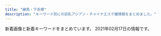 ```yaml
---
title: "練馬・下赤塚"
description: "キーワード別にの巨乳アジアン・チャイナエステ嬢情報をまとめました。"
---
```


新着画像と新着キーワードをまとめています。
2021年02月17日の情報です。

<DmmAffiliateIns />
<KeywordTable
  shops={
    [
    {
        "station": "\u6210\u5897\u99c5",
        "img_links": [],
        "name": "\u59eb",
        "url": "http://anzu.abnavi.info/",
        "keywords": {}
    },
    {
        "keywords": {},
        "station": "\u4e2d\u6751\u6a4b\u99c5\u5357\u53e3",
        "name": "\u30b9\u30a6\u30a3\u30fc\u30c8",
        "url": "http://www.es-yas.click/",
        "img_links": [
            "http://www.es-yas.click/images/sys1.png",
            "http://www.es-yas.click/images/newface.png",
            "http://www.es-yas.click/img/risa1.jpg",
            "http://www.es-yas.click/images/2.jpg",
            "http://www.es-yas.click/images/int1.png",
            "http://www.es-yas.click/img/aya1.jpg",
            "http://www.es-yas.click/images/ac1.png",
            "http://www.es-yas.click/images/head.jpg",
            "http://www.es-yas.click/images/mobile.jpg",
            "http://www.es-yas.click/images/news.jpg",
            "http://www.es-yas.click/images/1.jpg",
            "http://www.es-yas.click/img/sayuri1.jpg",
            "http://www.es-yas.click/images/info.png",
            "http://www.es-yas.click/images/staff_t.jpg",
            "http://www.es-yas.click/images/tel.jpg",
            "http://www.es-yas.click/images/int2.png",
            "http://www.es-yas.click/images/sys2.png",
            "http://www.es-yas.click/images/3.jpg",
            "http://www.es-yas.click/images/s1.png",
            "http://www.es-yas.click/images/sirase.jpg",
            "http://www.es-yas.click/images/interior_t.jpg"
        ]
    },
    {
        "station": "\u6210\u5897\u99c5\u5317\u53e3",
        "keywords": {
            "G": 1,
            "C": 26,
            "86": 18,
            "88": 1,
            "94": 1,
            "E": 1,
            "D": 18
        },
        "img_links": [
            "http://mannmaru.xyz/uploads/201020/1-2010200T649248.jpg",
            "http://mannmaru.xyz/uploads/201006/1-201006104331a4.jpg",
            "http://mannmaru.xyz/uploads/201111/1-2011111325441M.jpg",
            "http://mannmaru.xyz/plus/images/room5.jpg",
            "http://mannmaru.xyz/uploads/201111/1-201111132553140.jpg",
            "http://mannmaru.xyz/uploads/201028/1-20102Q24PXb.jpg",
            "http://mannmaru.xyz/uploads/201214/1-201214140544N0.jpg",
            "http://mannmaru.xyz/style/images/bj3.png",
            "http://mannmaru.xyz/style/images/staff_line.png",
            "http://mannmaru.xyz/uploads/210105/1-210105124S0643.jpg",
            "http://mannmaru.xyz/uploads/210105/1-210105124QM16.jpg",
            "http://mannmaru.xyz/uploads/201226/1-20122616061Aa.jpg",
            "http://mannmaru.xyz/style/images/room3.jpg",
            "http://mannmaru.xyz/uploads/201130/1-20113009354V96.jpg",
            "http://mannmaru.xyz/uploads/201028/1-20102Q24S0942.jpg",
            "http://mannmaru.xyz/style/images/girl-z2.jpg",
            "http://mannmaru.xyz/style/images/girl-z1.jpg",
            "http://mannmaru.xyz/uploads/200908/1-200ZQ304213L.jpg",
            "http://mannmaru.xyz/uploads/210105/1-210105124T2148.jpg",
            "http://mannmaru.xyz/style/images/room4.jpg",
            "http://mannmaru.xyz/uploads/210118/1-21011P913545J.jpg",
            "http://mannmaru.xyz/style/images/dt.jpg",
            "http://mannmaru.xyz/uploads/210201/1-210201104555H2.jpg",
            "http://mannmaru.xyz/uploads/200930/1-20093009233O42.jpg",
            "http://mannmaru.xyz/uploads/200912/1-200912152551K9.jpg",
            "http://mannmaru.xyz/style/images/end.jpg",
            "http://mannmaru.xyz/uploads/201020/1-2010200TF4347.jpg",
            "http://mannmaru.xyz/uploads/201212/1-201212152243942.jpg",
            "http://mannmaru.xyz/uploads/201006/1-201006104306102.jpg",
            "http://mannmaru.xyz/uploads/201112/1-2011120U33N31.jpg",
            "http://mannmaru.xyz/uploads/210118/1-21011P9140L03.jpg",
            "http://mannmaru.xyz/uploads/201130/1-20113009355I62.jpg",
            "http://mannmaru.xyz/uploads/201026/1-201026095440P8.jpg",
            "http://mannmaru.xyz/uploads/201028/1-20102Q24R2Y7.jpg",
            "http://mannmaru.xyz/uploads/210201/1-21020110402L62.jpg",
            "http://mannmaru.xyz/uploads/201020/1-2010200TG3423.jpg",
            "http://mannmaru.xyz/uploads/200908/1-200ZQ30412239.jpg",
            "http://mannmaru.xyz/uploads/201106/1-201106163420503.jpg",
            "http://mannmaru.xyz/uploads/210115/1-2101151H414522.jpg",
            "http://mannmaru.xyz/uploads/201106/1-2011061633492c.jpg",
            "http://mannmaru.xyz/uploads/200908/1-200ZQ30400545.jpg",
            "http://mannmaru.xyz/uploads/210118/1-21011P91210456.jpg",
            "http://mannmaru.xyz/uploads/200930/1-200930092325118.jpg",
            "http://mannmaru.xyz/uploads/210201/1-210201103ZbG.jpg",
            "http://mannmaru.xyz/style/images/room1.jpg",
            "http://mannmaru.xyz/uploads/201112/1-2011120U32Q21.jpg",
            "http://mannmaru.xyz/uploads/201006/1-201006104323245.jpg",
            "http://mannmaru.xyz/uploads/201010/1-2010101A4532c.jpg",
            "http://mannmaru.xyz/uploads/201111/1-201111132535H6.jpg",
            "http://mannmaru.xyz/style/images/top.png",
            "http://mannmaru.xyz/uploads/201112/1-2011120U259211.jpg",
            "http://mannmaru.xyz/uploads/200930/1-200930092346129.jpg",
            "http://mannmaru.xyz/style/images/room2.jpg",
            "http://mannmaru.xyz/uploads/201106/1-201106163411121.jpg",
            "http://mannmaru.xyz/uploads/210201/1-2102011039521I.jpg",
            "http://mannmaru.xyz/style/images/mobile.jpg",
            "http://mannmaru.xyz/uploads/201214/1-2012141405532C.jpg",
            "http://mannmaru.xyz/uploads/201214/1-201214140532633.jpg",
            "http://mannmaru.xyz/uploads/210201/1-21020110453K96.jpg",
            "http://mannmaru.xyz/uploads/201130/1-20113009352G24.jpg",
            "http://mannmaru.xyz/uploads/210201/1-210201104603c3.jpg"
        ],
        "name": "\u5348\u5f8c\u306e\u591c",
        "url": "http://mannmaru.xyz/"
    },
    {
        "img_links": [
            "http://c-ikoi.work/images/4.jpg",
            "http://c-ikoi.work/images/1.jpg",
            "http://c-ikoi.work/img/momo1.jpg",
            "http://c-ikoi.work/images/staff_t.jpg",
            "http://c-ikoi.work/images/head.jpg",
            "http://c-ikoi.work/images/news.jpg",
            "http://c-ikoi.work/images/sys1.jpg",
            "http://c-ikoi.work/images/int2.png",
            "http://c-ikoi.work/images/rec2.png",
            "http://c-ikoi.work/images/tel.jpg",
            "http://c-ikoi.work/images/interior_t.jpg",
            "http://c-ikoi.work/images/int1.png",
            "http://c-ikoi.work/images/3.jpg",
            "http://c-ikoi.work/images/line.png",
            "http://c-ikoi.work/img/yuna1.jpg",
            "http://c-ikoi.work/images/2.jpg",
            "http://c-ikoi.work/images/mobile.jpg",
            "http://c-ikoi.work/images/rec1.png",
            "http://c-ikoi.work/images/sys2.jpg",
            "http://c-ikoi.work/images/concept.jpg",
            "http://c-ikoi.work/img/riri1.jpg",
            "http://c-ikoi.work/img/misaki1.jpg",
            "http://c-ikoi.work/images/sys3.png",
            "http://c-ikoi.work/images/int3.png"
        ],
        "name": "\u61a9",
        "station": "\u5927\u5c71\u99c5\u5357\u53e3",
        "keywords": {},
        "url": "http://c-ikoi.work/"
    },
    {
        "url": "http://www.hanaest.net/",
        "keywords": {},
        "name": "\u83ef\uff5e\u306f\u306a\uff5e",
        "img_links": [
            "http://www.hanaest.net/images/qj.png",
            "http://www.hanaest.net/images/r2.jpg",
            "http://www.hanaest.net/images/news.png",
            "http://www.hanaest.net/up/uploads/20161128220158nao.jpg",
            "http://www.hanaest.net/images/r1.jpg",
            "http://www.hanaest.net/up/uploads/20161009222712tomo.jpg",
            "http://www.hanaest.net/images/ttl_staff.png",
            "http://www.hanaest.net/up/uploads/20170621202142mimi.jpg",
            "http://www.hanaest.net/images/header_bg.png",
            "http://www.hanaest.net/images/ttl_qj.png",
            "http://www.hanaest.net/images/ttl_price.png",
            "http://www.hanaest.net/images/s2.jpg",
            "http://www.hanaest.net/up/uploads/20171005214644212.jpg",
            "http://www.hanaest.net/up/uploads/20171017081729nana.jpg"
        ],
        "station": "\u4e0b\u8d64\u585a\u99c5\u5317\u53e3"
    },
    {
        "keywords": {},
        "station": "\u77f3\u795e\u4e95\u516c\u5712\u99c5\u5357\u53e3",
        "url": "http://aroma-p.info/",
        "name": "AROMA PLAZA \u30a2\u30ed\u30de\u30d7\u30e9\u30b6",
        "img_links": []
    },
    {
        "station": "\u4e0b\u8d64\u585a\u99c5\u5317\u53e3",
        "name": "\u9577\u4e45*\u3061\u3087\u3046\u304d\u3085\u3046",
        "keywords": {},
        "url": "http://c-sakura.work/",
        "img_links": [
            "http://c-sakura.work/images/sisu.png",
            "http://c-sakura.work/img/ami1.jpg",
            "http://c-sakura.work/images/news.png",
            "http://c-sakura.work/images/info.png",
            "http://c-sakura.work/images/1.jpg",
            "http://c-sakura.work/images/int2.png",
            "http://c-sakura.work/img/yuri1.jpg",
            "http://c-sakura.work/images/staff_t.jpg",
            "http://c-sakura.work/images/interior_t.jpg",
            "http://c-sakura.work/images/head.jpg",
            "http://c-sakura.work/images/tel.jpg",
            "http://c-sakura.work/images/int1.png",
            "http://c-sakura.work/img/yuyu1.jpg",
            "http://c-sakura.work/images/sys1.png",
            "http://c-sakura.work/images/2.jpg",
            "http://c-sakura.work/images/3.jpg",
            "http://c-sakura.work/images/mobile.jpg"
        ]
    },
    {
        "name": "\u82b1\u9ce5\u98a8\u6708",
        "station": "\u6210\u5897\u99c5",
        "img_links": [],
        "keywords": {},
        "url": "https://kachofugetsu.ests.jp/"
    },
    {
        "station": "\u685c\u53f0\u99c5\u5317\u53e3",
        "name": "\u30de\u30fc\u30ac\u30ec\u30c3\u30c8",
        "img_links": [
            "http://margaret.ests.jp/images/s_staff.png",
            "http://margaret.ests.jp/images/mobile.jpg",
            "http://margaret.ests.jp/photos/sites/29/2020/08/2020080615352994.jpeg",
            "http://margaret.ests.jp/images/top.jpg",
            "http://margaret.ests.jp/images/room2.jpg",
            "http://margaret.ests.jp/photos/sites/29/2020/04/202004102157462.jpeg",
            "http://margaret.ests.jp/photos/sites/29/2021/01/2021011511194654.jpg",
            "http://margaret.ests.jp/photos/sites/29/2020/04/202004081414540.jpg",
            "http://margaret.ests.jp/photos/sites/29/2020/05/202005281752578.jpg",
            "http://margaret.ests.jp/images/service4.jpg",
            "http://margaret.ests.jp/images/service1.jpg",
            "http://margaret.ests.jp/images/service2.jpg",
            "http://margaret.ests.jp/images/room4.jpg",
            "http://margaret.ests.jp/images/room3.jpg",
            "http://margaret.ests.jp/images/service3.jpg",
            "http://margaret.ests.jp/photos/sites/29/2020/04/2020040205541033.jpg",
            "http://margaret.ests.jp/photos/sites/29/2020/06/202006301829174.jpeg",
            "http://margaret.ests.jp/photos/sites/29/2020/06/2020062814010219.jpeg",
            "http://margaret.ests.jp/photos/sites/29/2020/04/2020041014190824.jpg",
            "http://margaret.ests.jp/images/room1.jpg",
            "http://margaret.ests.jp/images/s_service.png",
            "http://margaret.ests.jp/photos/sites/29/2020/03/2020032709162529.jpg",
            "http://margaret.ests.jp/images/s_news.jpg",
            "http://margaret.ests.jp/images/s_pick.jpg",
            "http://margaret.ests.jp/photos/sites/29/2020/08/2020082222274080.jpeg",
            "http://margaret.ests.jp/images/info.jpg"
        ],
        "url": "http://margaret.ests.jp/",
        "keywords": {
            "87": 12,
            "D": 84,
            "88": 24,
            "F": 12,
            "86": 24,
            "85": 36,
            "E": 36
        }
    },
    {
        "img_links": [
            "http://midori-massage.work/img/s54.png",
            "http://midori-massage.work/img/ss4.jpg",
            "http://midori-massage.work/img/s50.png",
            "http://midori-massage.work/img/ss9.jpg",
            "http://midori-massage.work/img/ss31.jpg",
            "http://midori-massage.work/img/ss45.jpg",
            "http://midori-massage.work/img/ss24.jpg",
            "http://midori-massage.work/img/ss10.jpg",
            "http://midori-massage.work/img/ss43.jpg",
            "http://midori-massage.work/img/ss28.jpg",
            "http://midori-massage.work/img/ss14.jpg",
            "http://midori-massage.work/img/s52.png",
            "http://midori-massage.work/img/ss22.jpg",
            "http://midori-massage.work/img/st52.jpg",
            "http://midori-massage.work/img/ss30.jpg",
            "http://midori-massage.work/img/ss2.jpg",
            "http://midori-massage.work/img/ss52.jpg",
            "http://midori-massage.work/img/ss54.jpg",
            "http://midori-massage.work/img/ss39.jpg",
            "http://midori-massage.work/img/ss17.jpg",
            "http://midori-massage.work/img/ss15.jpg",
            "http://midori-massage.work/img/ss46.jpg",
            "http://midori-massage.work/img/ss55.jpg",
            "http://midori-massage.work/img/s56.png",
            "http://midori-massage.work/img/a1.jpg",
            "http://midori-massage.work/img/ss3.jpg",
            "http://midori-massage.work/img/fla-2.jpg",
            "http://midori-massage.work/img/ss48.jpg",
            "http://midori-massage.work/img/ss33.jpg",
            "http://midori-massage.work/img/s57.png",
            "http://midori-massage.work/img/s49.png",
            "http://midori-massage.work/img/ss19.jpg",
            "http://midori-massage.work/img/ss5.jpg",
            "http://midori-massage.work/img/ss42.jpg",
            "http://midori-massage.work/img/ss38.jpg",
            "http://midori-massage.work/img/botton.jpg",
            "http://midori-massage.work/img/st47.jpg",
            "http://midori-massage.work/img/ss53.jpg",
            "http://midori-massage.work/img/ss18.jpg",
            "http://midori-massage.work/img/ss13.jpg",
            "http://midori-massage.work/img/ss40.jpg",
            "http://midori-massage.work/img/st55.jpg",
            "http://midori-massage.work/img/st056.jpg",
            "http://midori-massage.work/img/st57.jpg",
            "http://midori-massage.work/img/ss8.jpg",
            "http://midori-massage.work/img/ss25.jpg",
            "http://midori-massage.work/img/st50.jpg",
            "http://midori-massage.work/img/st53.jpg",
            "http://midori-massage.work/img/ss23.jpg",
            "http://midori-massage.work/img/mo.png",
            "http://midori-massage.work/img/ss12.jpg",
            "http://midori-massage.work/img/ss47.jpg",
            "http://midori-massage.work/img/st56.jpg",
            "http://midori-massage.work/img/ss36.jpg",
            "http://midori-massage.work/img/a2.jpg",
            "http://midori-massage.work/img/ss41.jpg",
            "http://midori-massage.work/img/ss1.jpg",
            "http://midori-massage.work/img/s53.png",
            "http://midori-massage.work/img/ss7.jpg",
            "http://midori-massage.work/img/st49.jpg",
            "http://midori-massage.work/img/ss6.jpg",
            "http://midori-massage.work/img/ss37.jpg",
            "http://midori-massage.work/img/ss29.jpg",
            "http://midori-massage.work/img/s47.png",
            "http://midori-massage.work/img/a3.jpg",
            "http://midori-massage.work/img/ss26.jpg",
            "http://midori-massage.work/img/st54.jpg",
            "http://midori-massage.work/img/ss21.jpg",
            "http://midori-massage.work/img/ss16.jpg",
            "http://midori-massage.work/img/ss51.jpg",
            "http://midori-massage.work/img/ss34.jpg",
            "http://midori-massage.work/img/fla-1.jpg",
            "http://midori-massage.work/img/ss35.jpg",
            "http://midori-massage.work/img/ss32.jpg",
            "http://midori-massage.work/img/ss44.jpg",
            "http://midori-massage.work/img/ss50.jpg",
            "http://midori-massage.work/img/ss20.jpg",
            "http://midori-massage.work/img/s55.png",
            "http://midori-massage.work/img/ss49.jpg",
            "http://midori-massage.work/img/ss57.jpg",
            "http://midori-massage.work/img/ss56.jpg"
        ],
        "keywords": {
            "E": 5,
            "88": 3,
            "F": 2,
            "89": 1,
            "C": 16,
            "87": 5,
            "D": 2
        },
        "url": "http://midori-massage.work/",
        "name": "\u7dd1",
        "station": "\u8981\u753a\u99c55\u756a\u51fa\u53e3"
    },
    {
        "url": "http://sh-dafei.work/",
        "station": "\u7df4\u99ac\u99c5\u897f\u53e3",
        "img_links": [
            "http://sh-dafei.work/uploads/180612/1-1P6121601061c.jpg",
            "http://sh-dafei.work/uploads/171031/1-1G0311G505933.jpg",
            "http://sh-dafei.work/uploads/201002/1-201002144Z11V.jpg",
            "http://sh-dafei.work/uploads/190924/1-1Z924151334121.jpg",
            "http://sh-dafei.work/uploads/190130/1-1Z130162635508.jpg",
            "http://sh-dafei.work/uploads/190329/1-1Z329151011c7.jpg",
            "http://sh-dafei.work/uploads/181206/1-1Q206125154224.jpg",
            "http://sh-dafei.work/uploads/180227/1-1P22G40S5448.jpg",
            "http://sh-dafei.work/uploads/171031/1-1G0311G556445.jpg",
            "http://sh-dafei.work/templets/default/pc/picture/s_pick.png",
            "http://sh-dafei.work/uploads/180612/1-1P612160029349.jpg",
            "http://sh-dafei.work/uploads/171031/1-1G0311G4095M.jpg",
            "http://sh-dafei.work/uploads/200117/1-20011G614144B.jpg",
            "http://sh-dafei.work/templets/default/pc/picture/staffs.png",
            "http://sh-dafei.work/uploads/171031/1-1G0311G344914.jpg",
            "http://sh-dafei.work/uploads/181206/1-1Q2061250494E.jpg",
            "http://sh-dafei.work/uploads/181207/1-1Q20G35320X0.png",
            "http://sh-dafei.work/uploads/allimg/180612/1-1P612160305350.jpg",
            "http://sh-dafei.work/uploads/181214/1-1Q214154222511.jpg",
            "http://sh-dafei.work/uploads/181206/1-1Q2061249563O.jpg",
            "http://sh-dafei.work/templets/default/pc/picture/s_news.png",
            "http://sh-dafei.work/templets/default/pc/picture/face.png",
            "http://sh-dafei.work/uploads/201113/1-20111314213cQ.jpg",
            "http://sh-dafei.work/uploads/200612/1-200612154534W8.jpg",
            "http://sh-dafei.work/uploads/181207/1-1Q20G40K63R.jpg",
            "http://sh-dafei.work/uploads/190809/1-1ZP9125I01S.jpg",
            "http://sh-dafei.work/uploads/181206/1-1Q2061253211D.jpg",
            "http://sh-dafei.work/uploads/190301/1-1Z30116320A41.jpg",
            "http://sh-dafei.work/uploads/191115/1-191115132040J2.jpg",
            "http://sh-dafei.work/uploads/171031/1-1G0311G531445.jpg",
            "http://sh-dafei.work/templets/default/pc/picture/s_staff.png",
            "http://sh-dafei.work/templets/default/pc/picture/end1.jpg"
        ],
        "keywords": {},
        "name": "\u5927\u5983"
    },
    {
        "name": "\u30e9\u30b1\u30b7\u30b9\u5927\u6cc9\u5b66\u5712",
        "img_links": [
            "https://lachesis.este88.com/gals/narumi1.jpg",
            "http://lachesis.este88.com/gals/minami2.jpg",
            "http://lachesis.este88.com/gals/aoi1.jpg",
            "http://lachesis.este88.com/gals/rinnka1.jpg",
            "http://lachesis.este88.com/gals/itika2.jpg",
            "http://lachesis.este88.com/images/info5.jpg",
            "http://lachesis.este88.com/gals/tumugi3.jpg",
            "https://lachesis.este88.com/images/info5.jpg",
            "http://lachesis.este88.com/gals/miho1.jpg",
            "http://lachesis.este88.com/gals/narumi4.jpg",
            "http://lachesis.este88.com/gals/tumugi1.jpg",
            "https://lachesis.este88.com/gals/miku1.jpg",
            "http://lachesis.este88.com/gals/aoi2.jpg",
            "http://lachesis.este88.com/gals/miku3.jpg",
            "http://lachesis.este88.com/gals/sayaka2.jpg",
            "http://lachesis.este88.com/gals/mao1.jpg",
            "http://lachesis.este88.com/gals/narumi1.jpg",
            "http://lachesis.este88.com/gals/miku2.jpg",
            "https://lachesis.este88.com/gals/miho1.jpg",
            "http://lachesis.este88.com/gals/miho3.jpg",
            "https://lachesis.este88.com/images/line.jpg",
            "http://lachesis.este88.com/gals/itika3.jpg",
            "http://lachesis.este88.com/gals/tumugi2.jpg",
            "https://lachesis.este88.com/images/bg_header.jpg",
            "http://lachesis.este88.com/gals/rinnka4.jpg",
            "http://lachesis.este88.com/gals/rinnka3.jpg",
            "http://lachesis.este88.com/gals/narumi3.jpg",
            "https://lachesis.este88.com/gals/rinnka1.jpg",
            "http://lachesis.este88.com/gals/rinnka2.jpg",
            "http://lachesis.este88.com/images/line.jpg",
            "https://lachesis.este88.com/images/sysh3bar.png",
            "http://lachesis.este88.com/gals/mao2.jpg",
            "http://lachesis.este88.com/gals/itika1.jpg",
            "http://lachesis.este88.com/gals/sayaka3.jpg",
            "http://lachesis.este88.com/gals/minami1.jpg",
            "http://lachesis.este88.com/images/bg_header.jpg",
            "http://lachesis.este88.com/gals/sayaka1.jpg",
            "http://momipara.jp/img/link/momi234.jpg",
            "http://lachesis.este88.com/gals/miku1.jpg",
            "https://lachesis.este88.com/gals/tumugi1.jpg",
            "http://lachesis.este88.com/images/sysh3bar.png",
            "http://lachesis.este88.com/gals/narumi2.jpg",
            "https://lachesis.este88.com/gals/maria1.jpg",
            "https://lachesis.este88.com/gals/itika1.jpg",
            "http://lachesis.este88.com/gals/maria1.jpg",
            "https://lachesis.este88.com/gals/mao1.jpg",
            "http://lachesis.este88.com/gals/aoi3.jpg",
            "https://lachesis.este88.com/gals/sayaka1.jpg",
            "https://lachesis.este88.com/images/bg_header3.jpg",
            "http://lachesis.este88.com/gals/miho2.jpg",
            "https://lachesis.este88.com/gals/minami1.jpg",
            "http://lachesis.este88.com/images/bg_header3.jpg",
            "https://lachesis.este88.com/gals/aoi1.jpg"
        ],
        "url": "http://lachesis.este88.com/",
        "station": "\u5927\u6cc9\u5b66\u5712\u99c5",
        "keywords": {
            "84": 1,
            "91": 2,
            "88": 1,
            "95": 1,
            "G": 1,
            "C": 4,
            "83": 2,
            "D": 3,
            "86": 1,
            "87": 1,
            "F": 3,
            "80": 1,
            "93": 1
        }
    },
    {
        "img_links": [
            "http://binrou.net/i/img/sta97.jpg",
            "http://binrou.net/i/img/r1.jpg",
            "http://binrou.net/i/img/sta108.jpg",
            "http://binrou.net/img/st109.jpg",
            "http://binrou.net/img/sta114.jpg",
            "http://binrou.net/i/img/sta92.jpg",
            "http://binrou.net/i/img/st115.jpg",
            "http://binrou.net/i/img/sta105.jpg",
            "http://binrou.net/i/img/sta104.jpg",
            "http://binrou.net/img/sta116.jpg",
            "http://binrou.net/i/img/sta114.jpg",
            "http://binrou.net/img/s111.jpg",
            "http://binrou.net/img/st118.jpg",
            "http://binrou.net/i/img/acc.jpg",
            "http://binrou.net/i/img/r2.jpg",
            "http://binrou.net/i/img/r4.jpg",
            "http://binrou.net/i/img/sta109.jpg",
            "http://binrou.net/i/img/r3.jpg",
            "http://binrou.net/i/img/sta116.jpg",
            "http://binrou.net/i/img/sta89.jpg",
            "http://binrou.net/i/img/sta98.jpg",
            "http://binrou.net/img/sta117.jpg",
            "http://binrou.net/img/s118.jpg",
            "http://binrou.net/img/s108.jpg",
            "http://binrou.net/img/st116.jpg",
            "http://binrou.net/i/img/sta112.jpg",
            "http://binrou.net/i/img/sta118.jpg",
            "http://binrou.net/i/img/sta117.jpg",
            "http://binrou.net/img/sta109.jpg",
            "http://binrou.net/img/sta111.jpg",
            "http://binrou.net/i/img/sta88.jpg",
            "http://binrou.net/img/fla.jpg",
            "http://binrou.net/i/img/sta80.jpg",
            "http://binrou.net/img/sta112.jpg",
            "http://binrou.net/img/s114.jpg",
            "http://binrou.net/i/img/sta111.jpg",
            "http://binrou.net/img/s112.jpg",
            "http://binrou.net/i/img/sta100.jpg",
            "http://binrou.net/i/img/st111.jpg",
            "http://binrou.net/img/s115.jpg",
            "http://binrou.net/img/sta118.jpg",
            "http://binrou.net/i/img/sta115.jpg",
            "http://binrou.net/img/mo.png",
            "http://binrou.net/img/sta108.jpg",
            "http://binrou.net/img/st108.jpg",
            "http://binrou.net/img/sta115.jpg",
            "http://binrou.net/img/st111.jpg",
            "http://binrou.net/i/img/sta94.jpg",
            "http://binrou.net/img/botton.jpg",
            "http://binrou.net/img/s116.jpg",
            "http://binrou.net/img/pickup20.jpg",
            "http://binrou.net/img/st115.jpg",
            "http://binrou.net/img/st117.jpg",
            "http://binrou.net/img/acc.jpg",
            "http://binrou.net/img/st114.jpg",
            "http://binrou.net/img/st112.jpg",
            "http://binrou.net/img/s117.jpg"
        ],
        "station": "\u7df4\u99ac\u99c5\u897f\u53e3",
        "keywords": {
            "86": 3,
            "C": 17,
            "F": 2,
            "E": 6,
            "D": 1,
            "89": 2,
            "87": 4,
            "88": 1
        },
        "name": "\u30ad\u30e9\u30ad\u30e9",
        "url": "http://binrou.net/"
    },
    {
        "url": "http://amaen.rankuens.com/",
        "name": "\u7518\u3048\u3093\u574a",
        "station": "\u7df4\u99ac\u99c5",
        "img_links": [
            "http://amaen.rankuens.com/css/staff/staff-003.jpg",
            "http://amaen.rankuens.com/css/head.jpg",
            "http://amaen.rankuens.com/css/left.png",
            "http://amaen.rankuens.com/css/right.png",
            "http://amaen.rankuens.com/css/nav/nav05.png",
            "http://amaen.rankuens.com/css/staff/staff-01.jpg",
            "http://amaen.rankuens.com/css/staff/staff-02.jpg",
            "http://amaen.rankuens.com/css/top01.jpg",
            "http://amaen.rankuens.com/css/nav/nav06.png",
            "http://amaen.rankuens.com/css/staff/staff-004.jpg",
            "http://amaen.rankuens.com/css/staff/naiyo02.png",
            "http://amaen.rankuens.com/css/nav/nav03.png",
            "http://amaen.rankuens.com/css/top02.jpg",
            "http://amaen.rankuens.com/css/nav/nav01.png",
            "http://amaen.rankuens.com/css/nav/nav02.png",
            "http://amaen.rankuens.com/css/staff/naiyo01.png",
            "http://amaen.rankuens.com/css/top04.jpg",
            "http://amaen.rankuens.com/css/nav/nav04.png"
        ],
        "keywords": {
            "D": 1,
            "87": 1,
            "89": 3,
            "C": 1
        }
    },
    {
        "url": "https://1270791003.wixsite.com/mysite/",
        "keywords": {},
        "name": "\u697d\u3005",
        "station": "\u65b0\u685c\u53f0\u99c5",
        "img_links": [
            "https://static.wixstatic.com/media/56292f_3dc196c69ac04338b46a28f7dc0f4df2.jpg",
            "https://static.wixstatic.com/media/73ea4e_4f276738c0354f93b87840e2d55be62b~mv2.png",
            "https://static.wixstatic.com/media/56292f_4d626237c2cd4806b0251dae4554758e.jpg",
            "https://static.wixstatic.com/media/73ea4e_73ca4971bac34776a53c8b09526abe0d~mv2.jpg"
        ]
    },
    {
        "station": "\u6771\u6b66\u7df4\u99ac\u99c5\u5317\u53e3",
        "keywords": {
            "E": 1,
            "D": 2
        },
        "img_links": [
            "http://nymphe-est.biz/images/tit5.jpg",
            "http://nymphe-est.biz/images/tit4.jpg",
            "http://nymphe-est.biz/images/stal.jpg",
            "http://nymphe-est.biz/images/m3.png",
            "http://nymphe-est.biz/images/m2.png",
            "http://nymphe-est.biz/images/spt.png",
            "http://nymphe-est.biz/images/bur.jpg",
            "http://nymphe-est.biz/images/m4.png",
            "http://nymphe-est.biz/images/no.png",
            "http://nymphe-est.biz/images/tm.jpg",
            "http://nymphe-est.biz/images/m5.png",
            "http://nymphe-est.biz/images/top.png",
            "http://nymphe-est.biz/images/cg03.jpg",
            "http://nymphe-est.biz/images/tit3.jpg",
            "http://nymphe-est.biz/images/stat.jpg",
            "http://nymphe-est.biz/images/tit2.jpg",
            "http://nymphe-est.biz/images/accl.jpg",
            "http://nymphe-est.biz/images/cg01.jpg",
            "http://nymphe-est.biz/images/m1.png",
            "http://nymphe-est.biz/images/bul.jpg",
            "http://nymphe-est.biz/images/tit6.jpg",
            "http://nymphe-est.biz/images/fla.jpg",
            "http://nymphe-est.biz/images/cg02.jpg",
            "http://nymphe-est.biz/images/m6.png"
        ],
        "name": "\u59eb\u306e\u3086\u3073\u3055\u304d",
        "url": "http://nymphe-est.biz/"
    },
    {
        "keywords": {
            "87": 4,
            "C": 22,
            "89": 1,
            "E": 1,
            "84": 1,
            "F": 1,
            "85": 3,
            "88": 4,
            "D": 10
        },
        "img_links": [
            "http://ponfu-massage.work/img/acc4.jpg",
            "http://ponfu-massage.work/img/acc3.jpg",
            "http://ponfu-massage.work/img/st37.jpg",
            "http://ponfu-massage.work/img/st35.jpg",
            "http://ponfu-massage.work/img/st18.jpg",
            "http://ponfu-massage.work/img/sta41.jpg",
            "http://ponfu-massage.work/img/sta35.jpg",
            "http://ponfu-massage.work/img/s37.jpg",
            "http://ponfu-massage.work/img/sta40.jpg",
            "http://ponfu-massage.work/img/st43.jpg",
            "http://ponfu-massage.work/img/st45.jpg",
            "http://ponfu-massage.work/img/sta43.jpg",
            "http://ponfu-massage.work/img/st40.jpg",
            "http://ponfu-massage.work/img/sta28.jpg",
            "http://ponfu-massage.work/img/s41.jpg",
            "http://ponfu-massage.work/img/acc2.jpg",
            "http://ponfu-massage.work/img/s43.jpg",
            "http://ponfu-massage.work/img/sta38.jpg",
            "http://ponfu-massage.work/img/acc8.jpg",
            "http://ponfu-massage.work/img/st28.jpg",
            "http://ponfu-massage.work/img/acc10.jpg",
            "http://ponfu-massage.work/img/botton.jpg",
            "http://ponfu-massage.work/img/sta42.jpg",
            "http://ponfu-massage.work/img/sta37.jpg",
            "http://ponfu-massage.work/img/s45.jpg",
            "http://ponfu-massage.work/img/st39.jpg",
            "http://ponfu-massage.work/img/st30.jpg",
            "http://ponfu-massage.work/img/acc1.jpg",
            "http://ponfu-massage.work/img/campian.jpg",
            "http://ponfu-massage.work/img/st38.jpg",
            "http://ponfu-massage.work/img/s38.jpg",
            "http://ponfu-massage.work/img/s30.jpg",
            "http://ponfu-massage.work/img/st42.jpg",
            "http://ponfu-massage.work/img/s44.jpg",
            "http://ponfu-massage.work/img/s42.jpg",
            "http://ponfu-massage.work/img/s39.jpg",
            "http://ponfu-massage.work/img/st41.jpg",
            "http://ponfu-massage.work/img/sta44.jpg",
            "http://ponfu-massage.work/img/sta30.jpg",
            "http://ponfu-massage.work/img/acc5.jpg",
            "http://ponfu-massage.work/img/s40.jpg",
            "http://ponfu-massage.work/img/sta39.jpg",
            "http://ponfu-massage.work/img/acc6.jpg",
            "http://ponfu-massage.work/img/acc7.jpg",
            "http://ponfu-massage.work/img/acc9.jpg",
            "http://ponfu-massage.work/img/st44.jpg",
            "http://ponfu-massage.work/img/sta45.jpg"
        ],
        "url": "http://ponfu-massage.work/",
        "station": "\u7df4\u99ac\u99c5\u897f\u53e3",
        "name": "\u30dd\u30f3\u30d5\u30fc"
    },
    {
        "img_links": [
            "http://es-nerima.biz/wp-content/uploads/2016/10/g1-250x330.jpg",
            "http://es-nerima.biz/wp-content/uploads/2016/10/gallery8-600x600.jpg",
            "http://es-nerima.biz/wp-content/uploads/2016/10/gallery2.jpg",
            "http://es-nerima.biz/wp-content/uploads/2016/10/g6-250x330.jpg",
            "http://es-nerima.biz/wp-content/uploads/2016/10/g5-250x330.jpg",
            "http://es-nerima.biz/wp-content/themes/template-salon2/images/gallery-ttl.png",
            "http://es-nerima.biz/wp-content/themes/template-salon2/images/pickup-ttl.png",
            "http://es-nerima.biz/wp-content/uploads/2016/10/gallery7.jpg",
            "http://es-nerima.biz/wp-content/uploads/2016/10/camp-bnr.jpg",
            "http://es-nerima.biz/wp-content/themes/template-salon2/images/camp-bnr.jpg",
            "http://es-nerima.biz/wp-content/themes/template-salon2/images/pickup-frame.png",
            "http://es-nerima.biz/wp-content/uploads/2016/10/g5.jpg",
            "http://cdn.dino-es.com/images/logo/88x31DinoEs.png",
            "http://es-nerima.biz/wp-content/uploads/2016/10/girl-1-300x450.jpg",
            "http://es-nerima.biz/wp-content/uploads/2016/10/g6.jpg",
            "http://es-nerima.biz/wp-content/themes/template-salon2/images/gallery1.jpg",
            "http://es-nerima.biz/wp-content/uploads/2016/10/gallery8.jpg",
            "http://es-nerima.biz/wp-content/themes/template-salon2/images/magazine.jpg",
            "http://es-nerima.biz/wp-content/themes/template-salon2/images/massage-de_88_31.jpg",
            "http://es-nerima.biz/wp-content/themes/template-salon2/images/slider1.jpg",
            "http://es-nerima.biz/wp-content/themes/template-salon2/images/gallery4.jpg",
            "http://es-nerima.biz/wp-content/themes/template-salon2/images/gallery3.jpg",
            "http://es-nerima.biz/wp-content/uploads/2016/10/gallery1.jpg",
            "http://es-nerima.biz/wp-content/themes/template-salon2/images/newface-ttl.png",
            "http://es-nerima.biz/wp-content/uploads/2016/10/g4-250x330.jpg",
            "http://es-nerima.biz/wp-content/uploads/2016/10/mika.jpg",
            "http://es-nerima.biz/wp-content/uploads/2016/10/gallery3.jpg",
            "http://es-nerima.biz/wp-content/themes/template-salon2/images/gallery2.jpg",
            "http://es-nerima.biz/wp-content/uploads/2016/10/gallery5.jpg",
            "http://es-nerima.biz/wp-content/uploads/2016/10/eri-250x330.jpg",
            "http://es-nerima.biz/wp-content/uploads/2016/10/girl-1-250x330.jpg",
            "http://es-nerima.biz/wp-content/uploads/2016/10/g3.jpg",
            "http://es-nerima.biz/wp-content/uploads/2016/10/mika-250x330.jpg",
            "http://es-nerima.biz/wp-content/uploads/2016/10/gallery6.jpg",
            "http://es-nerima.biz/wp-content/themes/template-salon2/images/tel.png",
            "http://es-nerima.biz/wp-content/uploads/2016/10/girl-1.jpg",
            "http://es-nerima.biz/wp-content/uploads/2016/10/g4.jpg",
            "http://es-nerima.biz/wp-content/themes/template-salon2/images/news-ttl.png",
            "http://es-nerima.biz/wp-content/uploads/2016/10/eri.jpg",
            "http://es-nerima.biz/wp-content/uploads/2016/10/g3-250x330.jpg"
        ],
        "name": "\u3046\u3089\u3089",
        "station": "\u7df4\u99ac\u99c5\u5317\u53e3",
        "url": "http://es-nerima.biz/",
        "keywords": {}
    },
    {
        "keywords": {
            "E": 1,
            "F": 1,
            "85": 1,
            "87": 1,
            "92": 2,
            "C": 1,
            "89": 2,
            "D": 3
        },
        "station": "\u7df4\u99ac\u99c5",
        "url": "http://koukoku.xyz/garden/",
        "name": "\u591c\u306e\u30ac\u30fc\u30c7\u30f3",
        "img_links": [
            "http://koukoku.xyz/garden/css/staff/staff06.jpg",
            "http://koukoku.xyz/garden/css/left.jpg",
            "http://koukoku.xyz/garden/css/top01.jpg",
            "http://koukoku.xyz/garden/css/staff/staff002.jpg",
            "http://koukoku.xyz/garden/css/staff0002.jpg",
            "http://koukoku.xyz/garden/css/staff/staff05.jpg",
            "http://koukoku.xyz/garden/css/nav/nav02.png",
            "http://koukoku.xyz/garden/css/staff05.jpg",
            "http://koukoku.xyz/garden/css/staff001.jpg",
            "http://koukoku.xyz/garden/css/staff06.jpg",
            "http://koukoku.xyz/garden/css/staff/staff004.jpg",
            "http://koukoku.xyz/garden/css/staff/staff001.jpg",
            "http://koukoku.xyz/garden/css/nav/nav03.png",
            "http://koukoku.xyz/garden/css/nav/nav06.png",
            "http://koukoku.xyz/garden/css/top04.jpg",
            "http://koukoku.xyz/garden/css/nav/nav05.png",
            "http://koukoku.xyz/garden/css/tel.png",
            "http://koukoku.xyz/garden/css/staff/staff003.jpg",
            "http://koukoku.xyz/garden/css/nav/nav01.png",
            "http://koukoku.xyz/garden/css/staff/staff05-b.jpg",
            "http://koukoku.xyz/garden/css/right.jpg",
            "http://koukoku.xyz/garden/css/nav/nav04.png"
        ]
    },
    {
        "name": "\u30d0\u30d3",
        "url": "http://giuytor.xyz/",
        "station": "\u7df4\u99ac\u99c5A1\u51fa\u53e3",
        "img_links": [
            "http://giuytor.xyz/webstyle/call(1).jpg",
            "http://giuytor.xyz/webstyle/notice.png",
            "http://giuytor.xyz/webstyle/mobile_01.png",
            "http://giuytor.xyz/uploads/201026/1-2010261A21I03.jpg",
            "http://giuytor.xyz/uploads/201027/1-20102G24601461.jpg",
            "http://giuytor.xyz/webstyle/sign.png",
            "http://giuytor.xyz/webstyle/sign(2).png",
            "http://giuytor.xyz/uploads/201210/1-201210163253163.jpg",
            "http://giuytor.xyz/uploads/201027/1-20102G24150649.jpg",
            "http://giuytor.xyz/uploads/201026/1-201026164952248.jpg",
            "http://giuytor.xyz/webstyle/line5.png",
            "http://giuytor.xyz/uploads/201027/1-20102G24336356.jpg",
            "http://giuytor.xyz/uploads/201027/1-20102G2423W16.jpg",
            "http://giuytor.xyz/uploads/201112/1-20111210002S57.jpg",
            "http://giuytor.xyz/uploads/201027/1-20102G24525a5.jpg",
            "http://giuytor.xyz/webstyle/mobile_02.png",
            "http://giuytor.xyz/webstyle/line3.png",
            "http://giuytor.xyz/webstyle/line1.png",
            "http://giuytor.xyz/webstyle/line4.png",
            "http://giuytor.xyz/webstyle/line2.png",
            "http://giuytor.xyz/uploads/201030/1-201030101635910.jpg",
            "http://giuytor.xyz/webstyle/line6.png",
            "http://giuytor.xyz/uploads/201210/1-2012101602095L.jpg",
            "http://giuytor.xyz/uploads/201026/1-2010261A409633.jpg",
            "http://giuytor.xyz/webstyle/call.jpg",
            "http://giuytor.xyz/webstyle/sign(1).png",
            "http://giuytor.xyz/uploads/201027/1-20102G24422144.jpg"
        ],
        "keywords": {
            "\u4e73": 9
        }
    },
    {
        "name": "\u7d05\u6708",
        "url": "http://www.es-kou.link/",
        "station": "\u4e0b\u8d64\u585a\u99c5\u5317\u53e3",
        "img_links": [
            "http://www.es-kou.link/img/satomi1.jpg",
            "http://www.es-kou.link/img/nana1.jpg",
            "http://www.es-kou.link/images/sys1.jpg",
            "http://www.es-kou.link/images/s1.png",
            "http://www.es-kou.link/img/mimi1.jpg",
            "http://www.es-kou.link/images/3.jpg",
            "http://www.es-kou.link/images/head.jpg",
            "http://www.es-kou.link/images/int1.png",
            "http://www.es-kou.link/images/2.jpg",
            "http://www.es-kou.link/images/mobile.jpg",
            "http://www.es-kou.link/images/sys3.png",
            "http://www.es-kou.link/images/int2.png",
            "http://www.es-kou.link/images/b1.jpg",
            "http://www.es-kou.link/images/news.jpg",
            "http://www.es-kou.link/images/info.png",
            "http://www.es-kou.link/images/staff_t.jpg",
            "http://www.es-kou.link/images/b2.jpg",
            "http://www.es-kou.link/images/sys2.jpg",
            "http://www.es-kou.link/images/1.jpg",
            "http://www.es-kou.link/images/interior_t.jpg"
        ],
        "keywords": {}
    },
    {
        "name": "\u59ff\u7f8e",
        "img_links": [
            "http://www.sugatabi.mesthe.com/files/008-02.jpg",
            "http://www.sugatabi.mesthe.com/images/bj3.png",
            "http://www.sugatabi.mesthe.com/files/006.jpg",
            "http://www.sugatabi.mesthe.com/files/009.jpg",
            "http://www.sugatabi.mesthe.com/images/girl-z1.jpg",
            "http://www.sugatabi.mesthe.com/files/004-02.jpg",
            "http://www.sugatabi.mesthe.com/files/001.jpg",
            "http://www.sugatabi.mesthe.com/images/top_sche.png",
            "http://www.sugatabi.mesthe.com/files/005-02.jpg",
            "http://www.sugatabi.mesthe.com/images/girl-z2.jpg",
            "http://www.sugatabi.mesthe.com/images/staff_line.png",
            "http://www.sugatabi.mesthe.com/files/002.jpg",
            "http://www.sugatabi.mesthe.com/files/001-02.jpg",
            "http://www.sugatabi.mesthe.com/files/009-02.jpg",
            "http://www.sugatabi.mesthe.com/files/008.jpg",
            "http://www.sugatabi.mesthe.com/files/006-02.jpg",
            "http://www.sugatabi.mesthe.com/images/shop/shop02.jpg",
            "http://www.sugatabi.mesthe.com/images/shop/shop04.jpg",
            "http://www.sugatabi.mesthe.com/files/010-02.jpg",
            "http://www.sugatabi.mesthe.com/images/mobile.jpg",
            "http://www.sugatabi.mesthe.com/images/top.jpg",
            "http://www.sugatabi.mesthe.com/files/003-02.jpg",
            "http://www.sugatabi.mesthe.com/files/003.jpg",
            "http://www.sugatabi.mesthe.com/files/005.jpg",
            "http://www.sugatabi.mesthe.com/images/shop/shop01.jpg",
            "http://www.sugatabi.mesthe.com/files/004.jpg",
            "http://www.sugatabi.mesthe.com/files/010.jpg",
            "http://www.sugatabi.mesthe.com/images/shop/shop03.jpg",
            "http://www.sugatabi.mesthe.com/images/link_line.png",
            "http://www.sugatabi.mesthe.com/files/002-02.jpg"
        ],
        "keywords": {
            "84": 1,
            "85": 1,
            "D": 7,
            "86": 3,
            "87": 4,
            "C": 2
        },
        "station": "\u3068\u304d\u308f\u53f0\u99c5\u5357\u53e3",
        "url": "http://www.sugatabi.mesthe.com/"
    },
    {
        "name": "\u30b7\u30a8\u30b9\u30bf",
        "img_links": [
            "http://siesta.ests.jp/images/mobile1.jpg",
            "http://siesta.ests.jp/images/acc1.jpg",
            "http://siesta.ests.jp/images/acc4.jpg",
            "http://siesta.ests.jp/photos/sites/39/2021/01/2021011116333493.jpg",
            "http://siesta.ests.jp/images/info.jpg",
            "http://siesta.ests.jp/images/acc2.jpg",
            "http://siesta.ests.jp/images/s-staff.jpg",
            "http://siesta.ests.jp/photos/sites/39/2021/01/2021011116333321.jpg",
            "http://siesta.ests.jp/images/acc3.jpg",
            "http://siesta.ests.jp/images/top.png",
            "http://siesta.ests.jp/images/pick.jpg",
            "http://siesta.ests.jp/photos/sites/39/2021/01/2021011116333298.jpg",
            "http://siesta.ests.jp/images/news.jpg",
            "http://siesta.ests.jp/images/mobile.jpg",
            "http://siesta.ests.jp/images/s-recriut.jpg"
        ],
        "station": "\u5927\u6cc9\u5b66\u5712\u99c5\u5317\u53e3",
        "url": "http://siesta.ests.jp/",
        "keywords": {
            "D": 12,
            "88": 4,
            "85": 8
        }
    },
    {
        "name": "\u3072\u307e\u308f\u308a",
        "keywords": {
            "C": 7
        },
        "station": "\u7df4\u99ac\u99c5\u5357\u53e3",
        "url": "http://himawari.est-u.com/",
        "img_links": [
            "http://himawari.est-u.com/images/index_10.jpg",
            "http://himawari.est-u.com/images/index_04.jpg",
            "http://himawari.est-u.com/staff/miyuki.jpg",
            "http://himawari.est-u.com/staff/sakura.jpg",
            "http://himawari.est-u.com/images/therpist.jpg",
            "http://himawari.est-u.com/staff/izumi.jpg",
            "http://himawari.est-u.com/staff/eri.jpg",
            "http://himawari.est-u.com/images/a1.jpg",
            "http://himawari.est-u.com/staff/nami.jpg",
            "http://himawari.est-u.com/staff/yuki.jpg",
            "http://himawari.est-u.com/images/index_08.jpg",
            "http://himawari.est-u.com/images/index_02.jpg",
            "http://himawari.est-u.com/images/a2.jpg",
            "http://himawari.est-u.com/images/down.jpg",
            "http://himawari.est-u.com/staff/asuka.jpg",
            "http://himawari.est-u.com/images/index2_08.jpg",
            "http://himawari.est-u.com/staff/umi.jpg"
        ]
    },
    {
        "url": "http://www.hi-msg.com/dansin/",
        "img_links": [
            "http://www.hi-msg.com/dansin/images/p-2-1.jpg",
            "http://www.hi-msg.com/dansin/images/p-2.jpg",
            "http://www.hi-msg.com/dansin/images/p-1.jpg",
            "http://www.hi-msg.com/dansin/images/p-4.jpg",
            "http://www.hi-msg.com/dansin/images/p-5.jpg",
            "http://www.hi-msg.com/dansin/images/s_pick.jpg",
            "http://www.hi-msg.com/dansin/images/nav.jpg",
            "http://www.hi-msg.com/dansin/images/p-7.jpg",
            "http://www.hi-msg.com/dansin/images/s_news.jpg",
            "http://www.hi-msg.com/dansin/images/s_face.jpg",
            "http://www.hi-msg.com/dansin/images/p-4-1.jpg",
            "http://www.hi-msg.com/dansin/images/p-6.jpg",
            "http://www.hi-msg.com/dansin/images/1.jpg",
            "http://www.hi-msg.com/dansin/images/end1.jpg",
            "http://www.hi-msg.com/dansin/images/top.jpg",
            "http://www.hi-msg.com/dansin/images/p-5-1.jpg",
            "http://www.hi-msg.com/dansin/images/p-8.jpg",
            "http://www.hi-msg.com/dansin/images/top1.jpg",
            "http://www.hi-msg.com/dansin/images/mobile.jpg",
            "http://www.hi-msg.com/dansin/images/s_info.jpg",
            "http://www.hi-msg.com/dansin/images/p-6-1.jpg",
            "http://www.hi-msg.com/dansin/images/p-1-1.jpg"
        ],
        "keywords": {},
        "station": "\u3068\u304d\u308f\u53f0\u99c5\u5357\u53e3",
        "name": "\u6696\u5fc3"
    },
    {
        "url": "http://www.kawaii.mensest.com/",
        "station": "\u7df4\u99ac\u99c5\u4e2d\u592e\u53e3",
        "name": "Kawaii\u604b\u4eba",
        "keywords": {
            "87": 4,
            "D": 4
        },
        "img_links": [
            "http://www.kawaii.mensest.com/files/011.jpg",
            "http://www.kawaii.mensest.com/files/010.jpg",
            "http://www.kawaii.mensest.com/common/images/photo01.jpg",
            "http://www.kawaii.mensest.com/files/009.jpg",
            "http://www.kawaii.mensest.com/images/icon_tel.png",
            "http://www.kawaii.mensest.com/common/images/photo03.jpg",
            "http://www.kawaii.mensest.com/images/icon_info.png",
            "http://www.kawaii.mensest.com/common/images/photo02.jpg",
            "http://www.kawaii.mensest.com/images/end-info.png",
            "http://www.kawaii.mensest.com/images/btn2.png",
            "http://www.kawaii.mensest.com/images/icon_staff.png",
            "http://www.kawaii.mensest.com/images/mainImg_sub.jpg",
            "http://www.kawaii.mensest.com/images/icon_top.png",
            "http://www.kawaii.mensest.com/images/icon_concept.png",
            "http://www.kawaii.mensest.com/files/012.jpg"
        ]
    },
    {
        "url": "http://www.seoul.esjp.info/",
        "keywords": {
            "87": 1,
            "86": 3,
            "D": 4
        },
        "station": "\u7df4\u99ac\u99c5\u897f\u53e3",
        "img_links": [
            "http://www.seoul.esjp.info/img/main-top03.png",
            "http://www.seoul.esjp.info/img/change-001.png",
            "http://www.seoul.esjp.info/img/foot.png",
            "http://www.seoul.esjp.info/files/008.jpg",
            "http://www.seoul.esjp.info/img/nav-002.png",
            "http://www.seoul.esjp.info/img/nav-005.png",
            "http://www.seoul.esjp.info/img/head.png",
            "http://www.seoul.esjp.info/files/005.jpg",
            "http://www.seoul.esjp.info/img/recuit.png",
            "http://www.seoul.esjp.info/img/change-005.png",
            "http://www.seoul.esjp.info/img/change-004.png",
            "http://www.seoul.esjp.info/files/006.jpg",
            "http://www.seoul.esjp.info/img/nav-001.png",
            "http://www.seoul.esjp.info/img/nav-003.png",
            "http://www.seoul.esjp.info/files/011.jpg",
            "http://www.seoul.esjp.info/img/nav-006.png",
            "http://www.seoul.esjp.info/files/013.jpg",
            "http://www.seoul.esjp.info/files/001.jpg",
            "http://www.seoul.esjp.info/img/nav-004.png",
            "http://www.seoul.esjp.info/files/003.jpg",
            "http://www.seoul.esjp.info/files/012.jpg",
            "http://www.seoul.esjp.info/files/004.jpg",
            "http://www.seoul.esjp.info/files/010.jpg",
            "http://www.seoul.esjp.info/img/main-top01.png",
            "http://www.seoul.esjp.info/img/change-002.png",
            "http://www.seoul.esjp.info/img/change-006.png",
            "http://www.seoul.esjp.info/img/change-003.png",
            "http://www.seoul.esjp.info/files/007.jpg",
            "http://www.seoul.esjp.info/files/015.jpg"
        ],
        "name": "\u7652\u3057\u306e\u90e8\u5c4b"
    },
    {
        "img_links": [
            "http://www.nerima-rose.com/images/staff/17/2/nana.png",
            "http://www.nerima-rose.com/images/shop/h1.jpg",
            "http://www.nerima-rose.com/images/shop/3/sh1.jpg",
            "http://www.nerima-rose.com/images/rosa-sys_04.jpg",
            "http://www.nerima-rose.com/images/nav/nav-rec.jpg",
            "http://www.nerima-rose.com/images/shop/11.jpg",
            "http://www.nerima-rose.com/images/aroma/r2.jpg",
            "http://www.nerima-rose.com/images/index-rosa_09.jpg",
            "http://www.nerima-rose.com/images/rosa-pindao_07.jpg",
            "http://www.nerima-rose.com/images/index-rosa_04.jpg",
            "http://www.nerima-rose.com/images/staff/16/misaki2.jpg",
            "http://www.nerima-rose.com/images/staff/17/2/kina.jpg",
            "http://www.nerima-rose.com/images/staff/17/riri.jpg",
            "http://www.nerima-rose.com/images/shop/4/s1.jpg",
            "http://www.nerima-rose.com/images/rosa-pindao_09.jpg",
            "http://www.nerima-rose.com/images/staff/17/2/ena.jpg",
            "http://www.nerima-rose.com/images/staff/16/aya2.jpg",
            "http://www.nerima-rose.com/cgi-bin/topics/img/16-1.jpg",
            "http://www.nerima-rose.com/images/aroma/r1.jpg",
            "http://www.nerima-rose.com/images/staff/16/kaori2.jpg",
            "http://www.nerima-rose.com/images/images/sys2018_06.jpg",
            "http://www.nerima-rose.com/images/nav/nav-acc.jpg",
            "http://www.nerima-rose.com/images/rosa-sys_09a.jpg",
            "http://www.nerima-rose.com/images/aroma/r3.jpg",
            "http://www.nerima-rose.com/images/index-rosa_02.jpg",
            "http://www.nerima-rose.com/images/images/sys2018_03.jpg",
            "http://www.nerima-rose.com/images/sys3.jpg"
        ],
        "keywords": {
            "C": 8
        },
        "name": "ROSE",
        "station": "\u7df4\u99ac\u99c5\u5357\u53e3",
        "url": "http://www.nerima-rose.com/"
    },
    {
        "station": "\u7df4\u99ac\u99c5\u5317\u53e3",
        "keywords": {
            "C": 7
        },
        "name": "\u6708\u306e\u604b",
        "img_links": [
            "http://moonlove.est-u.com/images/s4.jpg",
            "http://moonlove.est-u.com/images/index_16.jpg",
            "http://moonlove.est-u.com/images/index1_06.jpg",
            "http://moonlove.est-u.com/images/s6.jpg",
            "http://moonlove.est-u.com/images/index_07.jpg",
            "http://moonlove.est-u.com/images/index_08.jpg",
            "http://moonlove.est-u.com/images/index3_06.jpg",
            "http://moonlove.est-u.com/images/index_15.jpg",
            "http://moonlove.est-u.com/staff/nami.jpg",
            "http://moonlove.est-u.com/staff/miki.jpg",
            "http://moonlove.est-u.com/staff/ayumi.jpg",
            "http://moonlove.est-u.com/images/index_14.jpg",
            "http://moonlove.est-u.com/images/index_10.jpg",
            "http://moonlove.est-u.com/staff/kaori.jpg",
            "http://moonlove.est-u.com/images/index_13.jpg",
            "http://moonlove.est-u.com/images/index_19.jpg",
            "http://moonlove.est-u.com/images/index_02.jpg",
            "http://moonlove.est-u.com/images/s3.jpg",
            "http://moonlove.est-u.com/images/index_04.jpg",
            "http://moonlove.est-u.com/images/index_12.jpg",
            "http://moonlove.est-u.com/images/staff_09.jpg",
            "http://moonlove.est-u.com/images/s1.jpg",
            "http://moonlove.est-u.com/images/index_17.jpg",
            "http://moonlove.est-u.com/images/s5.jpg",
            "http://moonlove.est-u.com/images/s8.jpg",
            "http://moonlove.est-u.com/images/index2_06.jpg",
            "http://moonlove.est-u.com/images/icon_000.jpg",
            "http://moonlove.est-u.com/staff/sakura.jpg",
            "http://moonlove.est-u.com/images/index_05.jpg"
        ],
        "url": "http://moonlove.est-u.com/"
    },
    {
        "keywords": {},
        "station": "\u4e0a\u677f\u6a4b\u99c5\u5317\u53e3",
        "url": "http://tenpo2.iest.info/",
        "img_links": [],
        "name": "\u6e29"
    },
    {
        "url": "https://salasa.tokyo/",
        "station": "\u7df4\u99ac\u99c5\u897f\u53e3",
        "name": "\u3064\u307c\u307f",
        "img_links": [],
        "keywords": {}
    },
    {
        "name": "\u697d\u697d",
        "station": "\u4e2d\u6751\u6a4b\u99c5",
        "img_links": [
            "http://www.e-rakuraku.info/images/top.jpg",
            "http://www.e-rakuraku.info/images/huiyuan.png",
            "http://www.e-rakuraku.info/images/tite-gallery.png",
            "http://www.e-rakuraku.info/images/newt.png",
            "http://www.e-rakuraku.info/images/g2.jpg",
            "http://www.e-rakuraku.info/images/g5.jpg",
            "http://www.e-rakuraku.info/images/mobile.png",
            "http://www.e-rakuraku.info/images/g4.jpg",
            "http://www.e-rakuraku.info/images/nei_03.jpg",
            "http://www.e-rakuraku.info/images/sr.png",
            "http://www.e-rakuraku.info/images/s1.png",
            "http://www.e-rakuraku.info/images/g0.jpg",
            "http://www.e-rakuraku.info/images/tite-staff.png",
            "http://www.e-rakuraku.info/images/g1.jpg",
            "http://www.e-rakuraku.info/images/g3.jpg",
            "http://www.e-rakuraku.info/images/newfacet.png",
            "http://www.e-rakuraku.info/images/s2.png",
            "http://www.e-rakuraku.info/images/tel.png"
        ],
        "url": "http://www.e-rakuraku.info/",
        "keywords": {
            "C": 13
        }
    },
    {
        "station": "\u4e0a\u677f\u6a4b\u99c5\u5317\u53e3",
        "url": "http://www.relaxes.info/",
        "keywords": {},
        "name": "\u8776",
        "img_links": [
            "http://www.relaxes.info/up/uploads/20201028211704mm.jpg",
            "http://www.relaxes.info/images/header_bg.png",
            "http://www.relaxes.info/images/t2.png",
            "http://www.relaxes.info/up/uploads/20180315212810me.jpg",
            "http://www.relaxes.info/images/ttl_staff.png",
            "http://www.relaxes.info/images/t1.png",
            "http://www.relaxes.info/images/price.jpg",
            "http://www.relaxes.info/images/rec.png",
            "http://www.relaxes.info/images/info.jpg",
            "http://www.relaxes.info/up/uploads/2017071800271212.jpg",
            "http://www.relaxes.info/images/ttl_price.png",
            "http://www.relaxes.info/images/s1.png",
            "http://www.relaxes.info/images/ttl_qj.png"
        ]
    }
]
}
/>
<DmmAffiliateScript />
